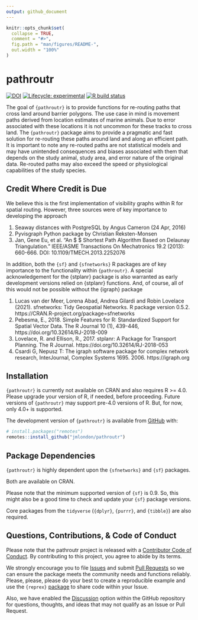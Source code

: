 ```yaml
---
output: github_document
---
```


<!-- README.md is generated from README.Rmd. Please edit that file -->

```r
knitr::opts_chunk$set(
  collapse = TRUE,
  comment = "#>",
  fig.path = "man/figures/README-",
  out.width = "100%"
)
```
# pathroutr

<!-- badges: start -->
[![DOI](https://zenodo.org/badge/187112343.svg)](https://zenodo.org/badge/latestdoi/187112343)
[![Lifecycle: experimental](https://img.shields.io/badge/lifecycle-experimental-orange.svg)](https://www.tidyverse.org/lifecycle/#experimental)
[![R build status](https://github.com/jmlondon/pathroutr/workflows/R-CMD-check/badge.svg)](https://github.com/jmlondon/pathroutr/actions)
<!-- badges: end -->

The goal of `{pathroutr}` is to provide functions for re-routing paths that cross land
around barrier polygons. The use case in mind is movement paths derived from location
estimates of marine animals. Due to error associated with these locations it is
not uncommon for these tracks to cross land. The `{pathroutr}` package aims to provide
a pragmatic and fast solution for re-routing these paths around land and along an
efficient path. It is important to note any re-routed paths are not statistical models
and may have unintended consequences and biases associated with them that depends on the
study animal, study area, and error nature of the original data. Re-routed paths may
also exceed the speed or physiological capabilities of the study species. 

## Credit Where Credit is Due

We believe this is the first implementation of visibility graphs within R for spatial
routing. However, three sources were of key importance to developing the approach

1. Seaway distances with PostgreSQL by Angus Cameron (24 Apr, 2016)
2. Pyvisgraph Python package by Christian Reksten-Monsen
3. Jan, Gene Eu, et al. "An $\bm {O (n\log n)} $ Shortest Path Algorithm Based on Delaunay Triangulation." IEEE/ASME Transactions On Mechatronics 19.2 (2013): 660-666. DOI: 10.1109/TMECH.2013.2252076

In addition, both the `{sf}` and `{sfnetworks}` R packages are of key importance to the 
functionality within `{pathroutr}`. A special acknowledgement for the {stplanr} package
is also warranted as early development versions relied on {stplanr} functions. And,
of course, all of this would not be possible without the {igraph} package

1. Lucas van der Meer, Lorena Abad, Andrea Gilardi and Robin Lovelace (2021).
sfnetworks: Tidy Geospatial Networks. R package version 0.5.2.
https://CRAN.R-project.org/package=sfnetworks
2. Pebesma, E., 2018. Simple Features for R: Standardized Support for Spatial Vector 
Data. The R Journal 10 (1), 439-446, https://doi.org/10.32614/RJ-2018-009
3. Lovelace, R. and Ellison, R., 2017. stplanr: A Package for Transport Planning. The R Journal. https://doi.org/10.32614/RJ-2018-053
4. Csardi G, Nepusz T: The igraph software package for complex network research, InterJournal, Complex Systems 1695. 2006. https://igraph.org


## Installation

`{pathroutr}` is currently not available on CRAN and also requires R >= 4.0. Please 
upgrade your version of R, if needed, before proceeding. Future versions of 
`{pathroutr}` may support pre-4.0 versions of R. But, for now, only 4.0+ is supported.

The development version  of `{pathroutr}` is available from
[GitHub](https://github.com/jmlondon/pathroutr) with:

``` r
# install.packages("remotes")
remotes::install_github("jmlondon/pathroutr")
```

## Package Dependencies

`{pathroutr}` is highly dependent upon the `{sfnetworks}` and `{sf}` packages.

Both are available on CRAN.

Please note that the minimum supported version of `{sf}` is 0.9. So, this might also be a
good time to check and update your `{sf}` package versions.

Core packages from the `tidyverse` (`{dplyr}`, `{purrr}`, and `{tibble}`) are also
required.

## Questions, Contributions, & Code of Conduct

Please note that the pathroutr project is released with a 
[Contributor Code of Conduct](https://contributor-covenant.org/version/2/0/CODE_OF_CONDUCT.html). 
By contributing to this project, you agree to abide by its terms.

We strongly encourage you to file [Issues](https://github.com/jmlondon/pathroutr/issues)
and submit [Pull Requests](https://github.com/jmlondon/pathroutr/pulls) so we can ensure the
package meets the community needs and functions reliably. Please, please, please do your
best to create a reproducible example and use the 
`{reprex}` [package](https://reprex.tidyverse.org/) to share code within your Issue.

Also, we have enabled the [Discussion](https://github.com/jmlondon/pathroutr/discussions) 
option within the GitHub repository for questions, thoughts, and ideas that may not 
qualify as an Issue or Pull Request.

